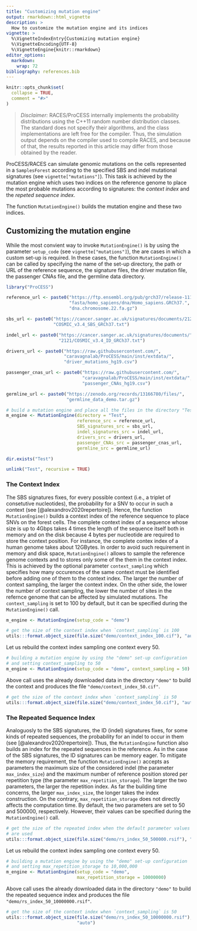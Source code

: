 ```yaml
---
title: "Customizing mutation engine"
output: rmarkdown::html_vignette
description: >
  How to customize the mutation engine and its indices
vignette: >
  %\VignetteIndexEntry{Customizing mutation engine}
  %\VignetteEncoding{UTF-8}
  %\VignetteEngine{knitr::rmarkdown}
editor_options:
  markdown:
    wrap: 72
bibliography: references.bib
---
```


```r
knitr::opts_chunk$set(
  collapse = TRUE,
  comment = "#>"
)
```

> *Disclaimer:* RACES/ProCESS internally implements the
> probability distributions using the C++11 random number
> distribution classes. The standard does not specify their
> algorithms, and the class implementations are left free
> for the compiler. Thus, the simulation output depends on
> the compiler used to compile RACES, and because of that,
> the results reported in this article may differ from
> those obtained by the reader.

ProCESS/RACES can simulate genomic mutations on the cells represented in
a `SamplesForest` according to the specified SBS and indel mutational signatures
(see `vignette["mutations"]`).
This task is achieved by the mutation engine which uses two indices on the
reference genome to place the most probable mutations according to
signatures: the _context index_ and the _repeted sequence index_.

The function `MutationEngine()` builds the mutation engine and
these two indices.

## Customizing the mutation engine

While the most convient way to invoke `MutationEngine()` is by using
the parameter `setup_code` (see `vignette["mutations"]`), the are cases
in which a custom set-up is required. In these cases,
the function `MutationEngine()` can be called by specifying the name
of the set-up directory, the path or URL of the reference sequence, the
signature files, the driver mutation file, the passenger CNAs file, and
the germline data directory.

```r
library("ProCESS")

reference_url <- paste0("https://ftp.ensembl.org/pub/grch37/release-111/",
                        "fasta/homo_sapiens/dna/Homo_sapiens.GRCh37.",
                        "dna.chromosome.22.fa.gz")

sbs_url <- paste0("https://cancer.sanger.ac.uk/signatures/documents/2123/",
                  "COSMIC_v3.4_SBS_GRCh37.txt")

indel_url <- paste0("https://cancer.sanger.ac.uk/signatures/documents/",
                    "2121/COSMIC_v3.4_ID_GRCh37.txt")

drivers_url <- paste0("https://raw.githubusercontent.com/",
                      "caravagnalab/ProCESS/main/inst/extdata/",
                      "driver_mutations_hg19.csv")

passenger_cnas_url <- paste0("https://raw.githubusercontent.com/",
                             "caravagnalab/ProCESS/main/inst/extdata/",
                             "passenger_CNAs_hg19.csv")

germline_url <- paste0("https://zenodo.org/records/13166780/files/",
                       "germline_data_demo.tar.gz")

# build a mutation engine and place all the files in the directory "Test"
m_engine <- MutationEngine(directory = "Test",
                           reference_src = reference_url,
                           SBS_signatures_src = sbs_url,
                           indel_signatures_src = indel_url,
                           drivers_src = drivers_url,
                           passenger_CNAs_src = passenger_cnas_url,
                           germline_src = germline_url)

dir.exists("Test")
```

```r
unlink("Test", recursive = TRUE)
```

### The Context Index

The SBS signatures fixes, for every possible context
(i.e., a triplet of consetutive nucleotides), the probability for a SNV
to occur in such a context (see [@alexandrov2020repertoire]). Hence, the
function `MutationEngine()` builds
a context index of the reference sequence to place SNVs on the forest
cells. The complete context index of a sequence whose size is up to 4Gbps
takes 4 times the length of the sequence itself both in memory and on the disk
because 4 bytes per nucleotide are required to store the context position.
For instance, the complete contex index of a human genome takes about 12GBytes.
In order to avoid such requirement in memory and disk space,
`MutationEngine()` allows to sample the reference genome contexts and
to stores only some of the them in the context index. This is achieved by
the optional parameter `context_sampling` which specifies how many
occurences of the same context must be identified before adding one of
them to the context index. The larger the number of context sampling,
the larger the context index. On the other side, the lower the number
of context sampling, the lower the number of sites in the refernce
genome that can be affected by simulated mutations.
The `context_sampling` is set to 100 by default, but it can
be specified during the `MutationEngine()` call.

```r
m_engine <- MutationEngine(setup_code = "demo")

# get the size of the context index when `context_sampling` is 100
utils:::format.object_size(file.size("demo/context_index_100.cif"), "auto")
```

Let us rebuild the context index sampling one context every 50.

```r
# building a mutation engine by using the "demo" set-up configuration
# and setting context_sampling to 50
m_engine <- MutationEngine(setup_code = "demo", context_sampling = 50)
```

Above call uses the already downloaded data in the directory `"demo"` to
build the context and produces the file `"demo/context_index_50.cif"`.

```r
# get the size of the context index when `context_sampling` is 50
utils:::format.object_size(file.size("demo/context_index_50.cif"), "auto")
```

### The Repeated Sequence Index

Analoguosly to the SBS signatures, the ID (indel) signatures fixes, for
some kinds of repeated sequences, the probability for an indel
to occur in them (see [@alexandrov2020repertoire]). Thus, the `MutationEngine`
function also builds an index for the repeated sequences in the reference.
As in the case of the SBS signatures, the ID signatures can be memory eager.
To mitigate the memory requirement, the function `MutationEngine()`
accepts as parameters the maximum size of the considered indel
(the parameter `max_index_size`) and the maximum number of reference position
stored per repetition type (the parameter `max_repetition_storage`).
The larger the two parameters, the larger the repetition index.
As far the building time concerns, the larger `max_index_size`, the longer
takes the index construction. On the contrary, `max_repetition_storage` does not
directly affects the computation time.
By default, the two parameters are set to 50 and 500000, respectively.
However, their values can
be specified during the `MutationEngine()` call.

```r
# get the size of the repeated index when the default parameter values
# are used
utils:::format.object_size(file.size("demo/rs_index_50_500000.rsif"), "auto")
```

Let us rebuild the context index sampling one context every 50.

```r
# building a mutation engine by using the "demo" set-up configuration
# and setting max_repetition_storage to 10,000,000
m_engine <- MutationEngine(setup_code = "demo",
                           max_repetition_storage = 10000000)
```

Above call uses the already downloaded data in the directory `"demo"` to
build the repeated sequence index and produces the file
`"demo/rs_index_50_10000000.rsif"`.

```r
# get the size of the context index when `context_sampling` is 50
utils:::format.object_size(file.size("demo/rs_index_50_10000000.rsif"),
                           "auto")
```
